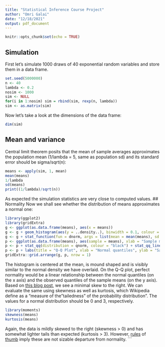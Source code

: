 ```yaml
---
title: "Statistical Inference Course Project"
author: "Omri Galai"
date: "12/18/2021"
output: pdf_document
---
```


```r
knitr::opts_chunk$set(echo = TRUE)
```
## Simulation
First let's simulate 1000 draws of 40 exponential random variables and store them in a data frame.
```r
set.seed(5000000)
n <- 40
lambda <- 0.2
nosim <- 1000
sim <- NULL
for(i in 1:nosim) sim = rbind(sim, rexp(n, lambda))
sim <- as.matrix(sim)
```
Now let's take a look at the dimensions of the data frame:
```r
dim(sim)
```
## Mean and variance
Central limit theorem posits that the mean of sample averages approximates the population mean (1/lambda = 5, same as population sd) and its standard error should be sigma/sqrt(n):
```r
means <- apply(sim, 1, mean)
mean(means)
1/lambda
sd(means)
print((1/lambda)/sqrt(n))
```
As expected the simulation statistics are very close to computed values.
## Normality
Now we shall see whether the distribution of means approximates a normal one:
```r
library(ggplot2)
library(gridExtra)
g <- ggplot(as.data.frame(means), aes(x = means))
g <- g + geom_histogram(aes(y = ..density..), binwidth = 0.1, colour = "black")
g <- g + stat_function(fun = dnorm, args = list(mean = mean(means), sd = sd(means)), colour = "red") + labs(title = "Histogram of sample means and normal density") + theme(title = element_text(size = 8))
p <- ggplot(as.data.frame(means), aes(sample = means), xlab = "Sample means", ylab = "Density") + theme(plot.title = element_text(size = 10.5))
p <- p + stat_qq(distribution = qnorm, colour = "black") + stat_qq_line(colour = "blue")
p <- p + labs(title = "Q-Q Plot", xlab = "Normal quantiles", ylab = "Sample quantiles") + theme(plot.title = element_text(size = 10.5))
gridExtra::grid.arrange(g, p, nrow = 1)

```
The histogram is centered at the mean, is mound shaped and is visibly similar to the normal density we have overlaid.
On the Q-Q plot,  perfect normality would be a linear relationship between the normal quantiles (on the x axis) and the observed quantiles of the sample means (on the y axis). Based on [this blog post](https://towardsdatascience.com/q-q-plots-explained-5aa8495426c0), we see a minimal skew to the right.
We can evaluate the same using skewness as well as kurtosis, which Wikipedia define as a "measure of the "tailedness" of the probability distribution". The values for a normal distribution should be 0 and 3, respectively.
```r
library(moments)
skewness(means)
kurtosis(means)
```
Again, the data is mildly skewed to the right (skewness > 0) and has somewhat lighter tails than expected (kurtosis > 3). However, [rules](https://variation.com/wp-content/distribution_analyzer_help/hs139.htm) of [thumb](https://variation.com/wp-content/distribution_analyzer_help/hs113.htm) imply these are not sizable departure from normality. 
```